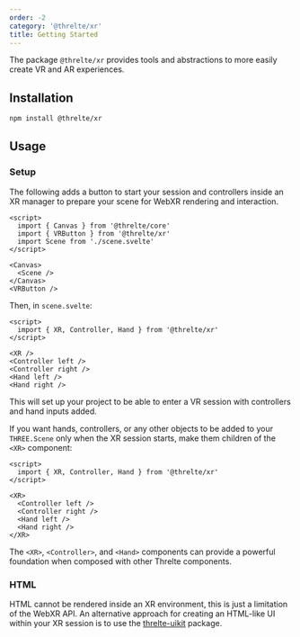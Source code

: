 ```yaml
---
order: -2
category: '@threlte/xr'
title: Getting Started
---
```


The package `@threlte/xr` provides tools and abstractions to more easily create
VR and AR experiences.

<Example path="xr/bonksaber" />

## Installation

```bash title="Terminal"
npm install @threlte/xr
```

## Usage

### Setup

The following adds a button to start your session and controllers inside an XR
manager to prepare your scene for WebXR rendering and interaction.

```svelte title="Scene.svelte" {3,11}+
<script>
  import { Canvas } from '@threlte/core'
  import { VRButton } from '@threlte/xr'
  import Scene from './scene.svelte'
</script>

<Canvas>
  <Scene />
</Canvas>
<VRButton />
```

Then, in `scene.svelte`:

```svelte
<script>
  import { XR, Controller, Hand } from '@threlte/xr'
</script>

<XR />
<Controller left />
<Controller right />
<Hand left />
<Hand right />
```

This will set up your project to be able to enter a VR session with controllers
and hand inputs added.

If you want hands, controllers, or any other objects to be added to your
`THREE.Scene` only when the XR session starts, make them children of the `<XR>`
component:

```svelte
<script>
  import { XR, Controller, Hand } from '@threlte/xr'
</script>

<XR>
  <Controller left />
  <Controller right />
  <Hand left />
  <Hand right />
</XR>
```

The `<XR>`, `<Controller>`, and `<Hand>` components can provide a powerful
foundation when composed with other Threlte components.

### HTML

HTML cannot be rendered inside an XR environment, this is just a limitation of
the WebXR API. An alternative approach for creating an HTML-like UI within your
XR session is to use the
[threlte-uikit](https://github.com/michealparks/threlte-uikit) package.
